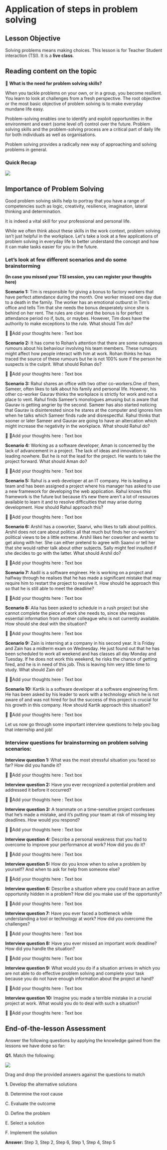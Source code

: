 
# Application of steps in problem solving

  

## Lesson Objective

Solving problems means making choices. This lesson is for Teacher Student interaction (TSI). It is a **live class**.

  

## Reading content on the topic

:thought_balloon: **What is the need for problem solving skills?**

  

When you tackle problems on your own, or in a group, you become resilient. You learn to look at challenges from a fresh perspective. The root objective or the most basic objective of problem solving is to make everyday mundane life easy.

  

Problem-solving enables one to identify and exploit opportunities in the environment and exert (some level of) control over the future. Problem solving skills and the problem-solving process are a critical part of daily life for both individuals as well as organisations.

Problem solving provides a radically new way of approaching and solving problems in general.

  

### Quick Recap

  

  
  
  
  ![](https://lh4.googleusercontent.com/Yp5BKFVNvObmOmlbtQDgJqPEifb6dVbhxerWVh8SDYpN_7089ogphNdmgU7-cyNftyNJZfmDvU1dKinJfTeMsr24YCqShDRAnEGlWuldgzvd6nG3u35So_dlD2YuSxf-kSlK22_Cw-B-WgTJu_U7tqk)


  
  
  
  
  
  
  
  

## Importance of Problem Solving

Good problem solving skills help to portray that you have a range of competencies such as logic, creativity, resilience, imagination, lateral thinking and determination.

It is indeed a vital skill for your professional and personal life.

  

While we often think about these skills in the work context, problem solving isn’t just helpful in the workplace. Let's take a look at a few applications of problem solving in everyday life to better understand the concept and how it can make tasks easier for you in the future.

  

### Let’s look at few different scenarios and do some brainstorming

**(In case you missed your TSI session, you can register your thoughts here)**

**Scenario 1:** Tim is responsible for giving a bonus to factory workers that have perfect attendance during the month. One worker missed one day due to a death in the family. The worker has an emotional outburst in Tim’s office and tells Tim that she needs the bonus desperately since she is behind on her rent. The rules are clear and the bonus is for perfect attendance period no if, buts, or maybes. However, Tim does have the authority to make exceptions to the rule. What should Tim do?

  

💭 :thought_balloon:Add your thoughts here : Text box

  

**Scenario 2:** It has come to Rohan’s attention that there are some outrageous rumours about his behaviour involving his team members. These rumours might affect how people interact with him at work. Rohan thinks he has traced the source of these rumours but he is not 100% sure if the person he suspects is the culprit. What should Rohan do?

  

💭 :thought_balloon:Add your thoughts here : Text box

  

**Scenario 3:** Rahul shares an office with two other co-workers.One of them, Sameer, often likes to talk about his family and personal life. However, his other co-worker Gaurav thinks the workplace is strictly for work and not a place to vent. Rahul finds Sameer’s monologues amusing but is aware that Gaurav is getting angrier by the second. Sameer has also started noticing that Gaurav is disinterested since he stares at the computer and ignores him when he talks which Sameer finds rude and disrespectful. Rahul thinks that sooner or later Sameer and Gaurav are going to have an altercation which might increase the negativity in the workplace. What should Rahul do?

  

💭 :thought_balloon:Add your thoughts here : Text box

  

**Scenario 4:** Working as a software developer, Aman is concerned by the lack of advancement in a project. The lack of ideas and innovation is leading nowhere. But he is not the lead for the project. He wants to take the project forward. What should Aman do?

  

💭 :thought_balloon:Add your thoughts here : Text box

  
  

**Scenario 5:** Rahul is a web developer at an IT company. He is leading a team and has been assigned a project where his manager has asked to use a new framework for developing the web application. Rahul knows this framework is the future but because it’s new there aren’t a lot of resources available to learn it and to resolve difficulties that may arise during development. How should Rahul approach this?

  

💭 :thought_balloon:Add your thoughts here : Text box

  

**Scenario 6:** Arshil has a coworker, Saanvi, who likes to talk about politics. Arshil does not care about politics all that much but finds her co-workers' political views to be a little extreme. Arshil likes her coworker and wants to get along with her. She can either pretend to agree with Saanvi or tell her that she would rather talk about other subjects. Sally might feel insulted if she decides to go with the latter. What should Arshil do?

  

💭 :thought_balloon:Add your thoughts here : Text box

  

**Scenario 7:** Aadil is a software engineer. He is working on a project and halfway through he realises that he has made a significant mistake that may require him to restart the project to resolve it. How should he approach this so that he is still able to meet the deadline?

  

💭 :thought_balloon:Add your thoughts here : Text box

  

**Scenario 8:** Alia has been asked to schedule in a rush project but she cannot complete the piece of work she needs to, since she requires essential information from another colleague who is not currently available. How should she deal with the situation?

  

💭 :thought_balloon:Add your thoughts here : Text box

  

**Scenario 9:** Zain is interning at a company in his second year. It is Friday and Zain has a midterm exam on Wednesday. He just found out that he has been scheduled to work all weekend and has classes all day Monday and Tuesday. If he does not work this weekend, he risks the chance of getting fired, and he is in need of this job. This is leaving him very little time to study. What should Zain do?

  

💭 :thought_balloon:Add your thoughts here : Text box

  

**Scenario 10:** Kartik is a software developer at a software engineering firm. He has been asked by his leader to work with a technology which he is not aware of and was not hired for but the success of this project is crucial for his growth in this company. How should Kartik approach this situation?

  

💭 :thought_balloon:Add your thoughts here : Text box

  

Let us now go through some important interview questions to help you bag that internship and job!

### Interview questions for brainstorming on problem solving scenarios:

**Interview question 1:** What was the most stressful situation you faced so far? How did you handle it?

  

💭 :thought_balloon:Add your thoughts here : Text box

  

**Interview question 2:** Have you ever recognized a potential problem and addressed it before it occurred?

  

💭 :thought_balloon:Add your thoughts here : Text box

  

**Interview question 3:** A teammate on a time-sensitive project confesses that he’s made a mistake, and it’s putting your team at risk of missing key deadlines. How would you respond?

  

💭 :thought_balloon:Add your thoughts here : Text box

  

**Interview question 4:** Describe a personal weakness that you had to overcome to improve your performance at work? How did you do it?

  

💭 :thought_balloon:Add your thoughts here : Text box

  

**Interview question 5:** How do you know when to solve a problem by yourself? And when to ask for help from someone else?

  

💭 :thought_balloon:Add your thoughts here : Text box

  

**Interview question 6:** Describe a situation where you could trace an active opportunity hidden in a problem? How did you make use of the opportunity?

  

💭 :thought_balloon:Add your thoughts here : Text box

  

**Interview question 7:** Have you ever faced a bottleneck while understanding a tool or technology at work? How did you overcome the challenges?

  

💭 :thought_balloon:Add your thoughts here : Text box

  

**Interview question 8:** Have you ever missed an important work deadline? How did you handle the situation?

  

💭 :thought_balloon:Add your thoughts here : Text box

  

**Interview question 9:** What would you do if a situation arrives in which you are not able to do effective problem solving and complete your task because you do not have enough information about the project at hand?

  

💭 :thought_balloon:Add your thoughts here : Text box

  

**Interview question 10:** Imagine you made a terrible mistake in a crucial project at work. What would you do to deal with such a situation?

  

💭 :thought_balloon:Add your thoughts here : Text box

  
  

## End-of-the-lesson Assessment

Answer the following questions by applying the knowledge gained from the lessons we have done so far:

**Q1.** Match the following:

  

![](https://lh4.googleusercontent.com/fdB5xkxDotmS6-iNaSA1SQOlYZj1R_1KAOk8qBbwnk80xp_ZjPUd0y5k_MBEPON6N9qHKERbvmlrf0zTLNd5wltfsUMCR-SAKgWrDmQKONDQSdzlgOZXCU71ckhNnK-oNCM58Xc8kM6awpVwWR12T-I)

  
  

Drag and drop the provided answers against the questions to match

  
  
  
  
  
  
  
  
  
  

  
  
  

**1.**  Develop the alternative solutions
    

B. Determine the root cause

C. Evaluate the outcome

D. Define the problem

E. Select a solution

F. Implement the solution

  

**Answer:** Step 3, Step 2, Step 6, Step 1, Step 4, Step 5